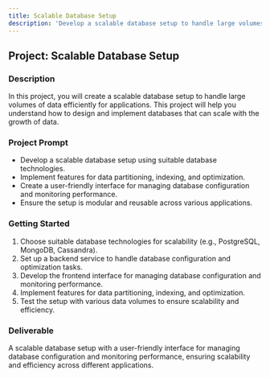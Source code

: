 ```yaml
---
title: Scalable Database Setup
description: 'Develop a scalable database setup to handle large volumes of data efficiently for applications.'
---
```


## Project: Scalable Database Setup

### Description
In this project, you will create a scalable database setup to handle large volumes of data efficiently for applications. This project will help you understand how to design and implement databases that can scale with the growth of data.

### Project Prompt
- Develop a scalable database setup using suitable database technologies.
- Implement features for data partitioning, indexing, and optimization.
- Create a user-friendly interface for managing database configuration and monitoring performance.
- Ensure the setup is modular and reusable across various applications.

### Getting Started
1. Choose suitable database technologies for scalability (e.g., PostgreSQL, MongoDB, Cassandra).
2. Set up a backend service to handle database configuration and optimization tasks.
3. Develop the frontend interface for managing database configuration and monitoring performance.
4. Implement features for data partitioning, indexing, and optimization.
5. Test the setup with various data volumes to ensure scalability and efficiency.

### Deliverable
A scalable database setup with a user-friendly interface for managing database configuration and monitoring performance, ensuring scalability and efficiency across different applications.
